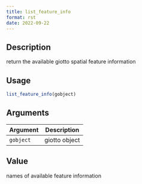 ```yaml
--- 
title: list_feature_info 
format: rst 
date: 2022-09-22 
--- 
```


## Description

return the available giotto spatial feature information


## Usage

```r
list_feature_info(gobject)
```


## Arguments

Argument      |Description
------------- |----------------
`gobject`     |     giotto object


## Value

names of available feature information


